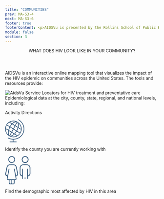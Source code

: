 ```yaml
---
title: "COMMUNITIES"
prev: MA-S3-4
next: MA-S3-6
footer: true
footerContent: <p>AIDSVu is presented by the Rollins School of Public Health at Emory University in partnership with Gilead and the Center for AIDS Research at Emory University (CFAR).<br/><span class='font-bold'> Reference&#58; 1. </span>Hess KL, Hu X, Lansky A, Mermin J, Hall HI. Lifetime risk of a diagnosis of HIV infection in the United States. Ann Epidemiol. 2017;27(4):238-243. doi:10.1016/j.annepidem.2017.02.003</p>
module: false
section: 3
---
```


<Header>
  WHAT DOES <span className="text-red"> HIV LOOK LIKE </span>IN YOUR COMMUNITY?
</Header>
<SubHeader>
  <p className='font-medium'>
  AIDSVu is an interactive online mapping tool that visualizes the impact of the
  HIV epidemic on communities across the United States. The tools and resources
  provide:
  </p>
</SubHeader>
<SingleLayout>
  <DoubleLayout center bg>
    <div className="font-sans text-2xl text-ui-text">
      <Image src="/Image_20.png" alt="AidsVu" width={300} height={75} />
      Service Locators for HIV treatment and preventative care
      <br />
      Epidemiological data at the city, county, state, regional, and national levels,
      including:
      <List
        list="Prevalence
      New diagnoses
      Mortality"
      />
    </div>
    <div className='font-sans'>
      <p className='text-3xl text-center font-medium text-[#395C7E]'>Activity Directions </p>
      <PotatoLayout gap w80 space Cspace>
        <svg xmlns="http://www.w3.org/2000/svg" xmlns:xlink="http://www.w3.org/1999/xlink" width="62.753" height="74.893" viewBox="0 0 62.753 74.893">
  <defs>
    <clipPath id="clip-path">
      <rect id="Rectangle_48" data-name="Rectangle 48" width="62.753" height="74.893" fill="#395c7e" stroke="#395c7e" stroke-width="0.5"/>
    </clipPath>
  </defs>
  <g id="Group_229" data-name="Group 229" clip-path="url(#clip-path)">
    <path id="Path_191" data-name="Path 191" d="M27,66.183A26.936,26.936,0,1,1,54.021,39.739,26.959,26.959,0,0,1,27,66.183M48.925,51.663a1.56,1.56,0,0,0,.228-.243,26.181,26.181,0,0,0,3.013-9.343.9.9,0,0,0-.547-1.01c-2.7-1.618-5.38-3.263-8.07-4.895a3.808,3.808,0,0,0-.479-.227l-3.936,9.717,9.791,6M5.087,26.766a25.531,25.531,0,0,0-3.159,9.4,1.206,1.206,0,0,0,.689,1.391C5.1,39.011,7.539,40.533,10,42.026c.27.164.556.3.712.386l3.758-9.88L5.087,26.766m11.041,6.789a43.317,43.317,0,0,0-3.537,9.6.849.849,0,0,0,.372.661c1.235.791,2.5,1.54,3.751,2.3,1.377.834,2.756,1.665,4.208,2.543l4.951-9.12-9.746-5.981m22.177,13.65-6.126,8.283c2.592,1.579,5.22,3.2,7.878,4.768a1.14,1.14,0,0,0,1.032-.084c1.506-1.2,3.029-2.387,4.412-3.718a34.342,34.342,0,0,0,2.642-3.212l-9.838-6.037m-11.61-9.2,4.925-9.077-8.573-5.183a35.632,35.632,0,0,0-6.083,8.289L26.7,38.008m14.85-3.074-8.424-5.1-4.921,9.1,9.443,5.8,3.9-9.8m-14.2,5.53-4.924,9.1,8.214,4.983L36.8,46.28l-9.454-5.816m-12.1-9.486,6.075-8.308c-2.4-1.459-4.869-2.98-7.367-4.451A1.058,1.058,0,0,0,13,18.3c-1.5,1.2-3.026,2.387-4.407,3.718a34.835,34.835,0,0,0-2.662,3.235l9.319,5.722M43.775,20.31a1.628,1.628,0,0,0-.06.416,26.073,26.073,0,0,1,.014,11.533c-.328,1.762-.323,1.769,1.224,2.711,2.392,1.456,4.79,2.9,7.339,4.447A25.435,25.435,0,0,0,43.775,20.31M10.322,58.244c.045-.224.08-.289.066-.34a27.5,27.5,0,0,1-.1-12.605,1.13,1.13,0,0,0-.643-1.435c-2.367-1.4-4.7-2.849-7.051-4.277-.244-.148-.5-.269-.866-.459a25.724,25.724,0,0,0,8.6,19.117m31.486-25.19A29.213,29.213,0,0,0,42,21.79a6.1,6.1,0,0,0-2.288-4.14L33.947,28.277l7.861,4.777M12.081,45.366a31.017,31.017,0,0,0-.268,9.739,12.772,12.772,0,0,0,.824,3.352,17.691,17.691,0,0,0,1.552,2.6l5.879-10.834-7.987-4.856m20.362-17.99L38.1,16.953c-4.112-1.148-10.815,2.329-13.581,5.6l7.924,4.819m-1.709,29.3a26.111,26.111,0,0,1-11.347,6.643A25.447,25.447,0,0,0,38.777,61.59l-8.043-4.918M21.6,51.122,15.871,61.7c5.555.184,9.477-2.632,13.3-5.979L21.6,51.122M15.286,16.938,22.643,21.4C24.5,20.069,26.158,18.681,28,17.619s3.871-1.8,5.8-2.675a25.041,25.041,0,0,0-18.517,1.995" transform="translate(0 -7.78)" fill="#395c7e" stroke="#395c7e" stroke-width="0.5"/>
    <path id="Path_192" data-name="Path 192" d="M40.1,73.1V66.261c-2.049-.294-4.051-.512-6.026-.879a31.789,31.789,0,0,1-9.609-3.475c-.6-.333-1.229-.681-.8-1.452.4-.723,1.027-.4,1.6-.092a32.047,32.047,0,0,0,16.292,4.027c9.976-.228,18.7-3.6,25.564-11.01a31.931,31.931,0,0,0,8.59-19.223c.824-9.072-2.149-16.954-7.734-23.962a35.018,35.018,0,0,0-9.588-8.327C57.8,1.519,57.308,1.1,57.725.418,58.171-.315,58.8.075,59.326.4A38.313,38.313,0,0,1,73.747,15.819,33.212,33.212,0,0,1,72.432,49.2c-5.759,9.261-14.215,14.49-24.87,16.353-.933.163-1.878.268-2.82.369-.91.1-1.825.155-2.811.237V73.1h1q4.047,0,8.095,0c.619,0,1.248.05,1.272.836.024.821-.6.962-1.269.962q-10.027,0-20.053,0c-.625,0-1.253-.129-1.265-.881-.013-.817.628-.92,1.3-.918,3,.008,6,0,9.085,0" transform="translate(-14.865 0)" fill="#395c7e" stroke="#395c7e" stroke-width="0.5"/>
  </g>
</svg>
<p className='text-2xl text-ui-text'>Identify the county you are currently working with</p>
        </PotatoLayout>
        <PotatoLayout gap w80 space>
        <svg xmlns="http://www.w3.org/2000/svg" xmlns:xlink="http://www.w3.org/1999/xlink" width="83.575" height="93.53" viewBox="0 0 83.575 93.53">
  <defs>
    <clipPath id="clip-path">
      <rect id="Rectangle_38" data-name="Rectangle 38" width="36.466" height="93.361" fill="#395c7e" stroke="#fff" stroke-linecap="round" stroke-linejoin="round" stroke-width="1.1"/>
    </clipPath>
    <clipPath id="clip-path-2">
      <rect id="Rectangle_39" data-name="Rectangle 39" width="42.862" height="93.53" fill="#395c7e" stroke="#fff" stroke-linecap="round" stroke-linejoin="round" stroke-width="1"/>
    </clipPath>
  </defs>
  <g id="Group_519" data-name="Group 519" transform="translate(-1096 -645.735)">
    <g id="Group_227" data-name="Group 227" transform="translate(1143.109 645.735)">
      <g id="Group_127" data-name="Group 127" transform="translate(0 0)" clip-path="url(#clip-path)">
        <path id="Path_151" data-name="Path 151" d="M36.459,61.812a11.789,11.789,0,0,0-2.285-7.172A11.435,11.435,0,0,0,25.65,49.6q-3.673-.18-7.368-.24a.3.3,0,0,1-.1,0q-3.689.057-7.368.24a11.435,11.435,0,0,0-8.524,5.045A11.789,11.789,0,0,0,.006,61.812c.213,5.808.2,11.633,0,17.441a10.4,10.4,0,0,0,2.056,6.67,10.1,10.1,0,0,0,1.9,1.931c.011.005.022.016.033.022.616.4,1.271.785,1.963,1.183.256.12.518.224.785.322.42.147.824.333,1.489.605v2.629c0,5.814-.022,11.627.011,17.447.016,3.18,1.167,4.936,3.67,5.5.1.022.2.044.3.06a.775.775,0,0,1,.109.022c.218.033.442.06.676.082.12.011.245.022.371.027l.24.016c.087,0,.175.005.262.005.251.005.5.005.747.005h.235q1.505.016,3.01.016H18.6q1.505,0,3.01-.016h.235c.251,0,.5,0,.747-.005.087,0,.175-.005.262-.005s.164-.005.24-.016c.125-.005.251-.016.371-.027.235-.022.458-.049.676-.082a.642.642,0,0,0,.109-.022c.1-.016.2-.038.3-.06,2.5-.567,3.654-2.323,3.67-5.5.033-5.819.011-11.633.011-17.447V89.987c.665-.273,1.069-.458,1.489-.605.267-.1.529-.2.785-.322.693-.4,1.347-.78,1.963-1.183.011-.005.022-.016.033-.022a10.1,10.1,0,0,0,1.9-1.931,10.4,10.4,0,0,0,2.056-6.67c-.2-5.808-.213-11.633,0-17.441M24.734,63.694c-.136,16.083.12,32.03-.065,48.152h-1a5.814,5.814,0,0,1-2.836,0h-.676v-.1c-.049-.005-.1-.016-.147-.022V92.414H16.455V111.72c-.049.005-.1.016-.147.022v.1h-.676a5.814,5.814,0,0,1-2.836,0h-1c-.185-16.121.071-32.068-.065-48.152H8.187V85.886c-.044-.022-.087-.049-.131-.071-3.174-1.691-4.314-3.07-4.368-6.114-.109-6.065.027-12.135.147-18.2v-.049a8.879,8.879,0,0,1,.245-1.942v-.005a7.611,7.611,0,0,1,5.05-5.819,9.754,9.754,0,0,1,1.909-.464,9.646,9.646,0,0,1,1.947-.164c.48.005.954.011,1.434.011h.245c1.091-.005,2.187-.005,3.278,0h.578c1.091-.005,2.187-.005,3.278,0,.082.005.164,0,.245,0,.48,0,.954-.005,1.434-.011a9.646,9.646,0,0,1,1.947.164,9.754,9.754,0,0,1,1.909.464,7.611,7.611,0,0,1,5.05,5.819v.005a8.879,8.879,0,0,1,.245,1.942V61.5c.12,6.065.256,12.135.147,18.2-.055,3.043-1.194,4.423-4.368,6.114-.044.022-.087.049-.131.071V63.694Z" transform="translate(0 -22.438)" fill="#395c7e" stroke="#fff" stroke-linecap="round" stroke-linejoin="round" stroke-width="1.1"/>
        <path id="Path_152" data-name="Path 152" d="M21.211,0A11.667,11.667,0,0,0,9.524,12.032,11.8,11.8,0,1,0,21.211,0m.121,19.8a7.654,7.654,0,0,1-8-7.783A7.854,7.854,0,0,1,21.413,3.7a7.914,7.914,0,0,1,7.892,7.99,7.733,7.733,0,0,1-7.973,8.1" transform="translate(-2.827 0)" fill="#395c7e" stroke="#fff" stroke-linecap="round" stroke-linejoin="round" stroke-width="1.1"/>
      </g>
    </g>
    <g id="Group_228" data-name="Group 228" transform="translate(1096 645.735)">
      <g id="Group_129" data-name="Group 129" transform="translate(0 0)" clip-path="url(#clip-path-2)">
        <path id="Path_153" data-name="Path 153" d="M41.09,91.929c2.176-1.83,2.009-5.689,1.288-8.723-.835-3.521-1.392-7.112-2.094-10.663l-2.069-9.2,0,0v0c-1.7-5.3-5.321-8.469-10.26-8.663-4.466-.174-8.947-.055-13.413.09C10.544,54.9,7.749,57.1,5.87,60.483a27.866,27.866,0,0,0-1.427,3.272v0L2.518,73.21,2.234,74.6C1.831,76.6,1.414,78.591,1,80.585L.26,84.2l-.2,1.4C-.118,87.786,0,90.155,1.8,91.934l3,2.178c.482.283,1.015.6,1.542.905-.194,1.119-.343,2.094-.527,3.063s-.418,1.945-.6,2.919c-.612,3.382.84,5.456,4.207,6,.622.1,1.253.129,2.024.209,0,2.894-.045,5.62.01,8.345.065,3.581,1.805,5.326,5.356,5.386,2.82.05,5.635.02,8.454.01,4.481-.015,6.162-1.666,6.182-6.092.01-2.546,0-5.093,0-7.664.592-.08.905-.134,1.228-.164,4.143-.413,5.575-2.352,4.824-6.5-.333-1.85-.632-3.705-.95-5.545a3.354,3.354,0,0,1,1.015-.686ZM19.784,117.248a6.228,6.228,0,0,1-.97.269c-3.78.244-3.9.134-3.9-3.64v-6.639h4.869Zm8.037.09c-1.472.08-2.9.154-4.526.244V107.117h4.526Zm8.027-26.089c-1.472-7.7-2.889-15.143-4.337-22.743-1.149.159-2.094.288-3.3.458,1.979,11.553,4.322,22.822,6.341,34.4H8.694a12,12,0,0,1,.02-2.163q2.8-14.994,5.659-29.974c.119-.647.114-1.308.194-2.233-.98-.174-1.9-.333-3.163-.552-1.452,7.6-2.889,15.1-4.332,22.653a6.553,6.553,0,0,1-2.327-1.572,4.534,4.534,0,0,1-1-4.163q.455-2.26.905-4.521,1.484-7.423,2.944-14.85c1.144-5.794,3.984-8.136,9.986-8.131,3.228,0,6.46.09,9.688.1a8.316,8.316,0,0,1,7.743,6.769c.771,4.123,1.626,8.226,2.487,12.334.587,2.82,1.184,5.64,1.751,8.464.448,2.208-.224,3.685-2.462,5.152-.283.189-.6.378-.935.567" transform="translate(0 -27.44)" fill="#395c7e" stroke="#fff" stroke-linecap="round" stroke-linejoin="round" stroke-width="1"/>
        <path id="Path_154" data-name="Path 154" d="M40.573,11.953a11.7,11.7,0,1,1-23.4-.4A11.849,11.849,0,0,1,29.236,0c6.041.125,11.614,5.546,11.337,11.95M28.9,19.981c4.056.325,8.3-3.43,8.243-8-.061-4.776-3.425-8.437-8.083-8.507A8.355,8.355,0,0,0,20.6,11.66,8.3,8.3,0,0,0,28.9,19.981" transform="translate(-7.259 0)" fill="#395c7e" stroke="#fff" stroke-linecap="round" stroke-linejoin="round" stroke-width="1"/>
      </g>
    </g>
  </g>
</svg>

<p className='text-2xl text-ui-text'>Find the demographic most affected by HIV in this area</p>
        </PotatoLayout>
    </div>

  </DoubleLayout>
</SingleLayout>
